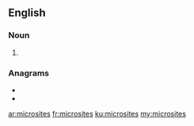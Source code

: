 ==English==

===Noun===
{{head|en|noun plural form}}

# {{plural of|microsite|lang=en}}

===Anagrams===
* {{l|en|eroticisms}}
* {{l|en|isometrics}}

[[ar:microsites]]
[[fr:microsites]]
[[ku:microsites]]
[[my:microsites]]